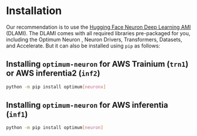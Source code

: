 <!--Copyright 2023 The HuggingFace Team. All rights reserved.

Licensed under the Apache License, Version 2.0 (the "License"); you may not use this file except in compliance with
the License. You may obtain a copy of the License at

http://www.apache.org/licenses/LICENSE-2.0

Unless required by applicable law or agreed to in writing, software distributed under the License is distributed on
an "AS IS" BASIS, WITHOUT WARRANTIES OR CONDITIONS OF ANY KIND, either express or implied. See the License for the
specific language governing permissions and limitations under the License.
-->

# Installation

Our recommendation is to use the [Hugging Face Neuron Deep Learning AMI](https://aws.amazon.com/marketplace/pp/prodview-gr3e6yiscria2) (DLAMI). The DLAMI comes with all required libraries pre-packaged for you, including the Optimum Neuron , Neuron Drivers, Transformers, Datasets, and Accelerate.
But it can also be installed using `pip` as follows:

## Installing `optimum-neuron` for AWS Trainium (`trn1`) or AWS inferentia2 (`inf2`)

```bash
python -m pip install optimum[neuronx]
```

## Installing `optimum-neuron` for AWS inferentia (`inf1`)

```bash
python -m pip install optimum[neuron]
```
